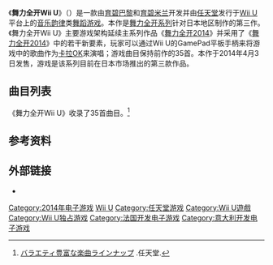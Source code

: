 {{refimprove|time=2014-07-05T09:03:43+00:00}}
{{NoteTA
| G1=Games
| G2=Show
| G3=Movie
| G4=Music
}}
{{Infobox video game
| title=舞力全开Wii U
| english = Just Dance Wii U
| image = File:Just Dance Wii U cover.jpg
| caption = 游戏封面
| developer = [[育碧巴黎|育碧巴黎]]<br>[[育碧米兰|育碧米兰]]
| publisher = [[任天堂|任天堂]]
| series = [[舞力全开系列|舞力全开系列]]
| released = {{vgrelease|JP|2014年4月3日}}
| genre = [[音乐游戏|音乐韵律]]、[[舞蹈游戏|舞蹈]]
| modes = [[单人游戏|单人]]、[[多人游戏|多人]]（最多4人）
| platforms = [[Wii_U|Wii U]]
}}

《'''舞力全开Wii U'''》（{{lang|en|''Just Dance Wii U''}}）是一款由[[育碧巴黎|育碧巴黎]]和[[育碧米兰|育碧米兰]]开发并由[[任天堂|任天堂]]发行于[[Wii_U|Wii U]]平台上的[[音乐游戏|音乐韵律]]类[[舞蹈游戏|舞蹈游戏]]。本作是[[舞力全开系列|舞力全开系列]]针对日本地区制作的第三作。《舞力全开Wii U》主要游戏架构延续主系列作品《[[舞力全开2014|舞力全开2014]]》并采用了《[[舞力全开2014|舞力全开2014]]》中的若干新要素，玩家可以通过Wii U的GamePad平板手柄来将游戏中的歌曲作为[[卡拉OK|卡拉OK]]来演唱；游戏曲目保持前作的35首。本作于2014年4月3日发售，游戏是该系列目前在日本市场推出的第三款作品。

== 曲目列表 ==
《舞力全开Wii U》收录了35首曲目。<ref>[http://www.nintendo.co.jp/wiiu/aj5j/index.html バラエティ豊富な楽曲ラインナップ] {{Wayback|url=http://www.nintendo.co.jp/wiiu/aj5j/index.html |date=20171124142824 }}.任天堂.</ref>

== 参考资料 ==
{{reflist}}

== 外部链接 ==
* {{Official|http://www.nintendo.co.jp/wiiu/aj5j/index.html}}{{ja}}

{{舞力全开系列}}

{{DEFAULTSORT:Just Dance, Wii U}}
[[Category:2014年电子游戏|Category:2014年电子游戏]]
[[Category:舞力全开系列|Wii U]]
[[Category:任天堂游戏|Category:任天堂游戏]]
[[Category:Wii_U遊戲|Category:Wii U遊戲]]
[[Category:Wii_U独占游戏|Category:Wii U独占游戏]]
[[Category:法国开发电子游戏|Category:法国开发电子游戏]]
[[Category:意大利开发电子游戏|Category:意大利开发电子游戏]]